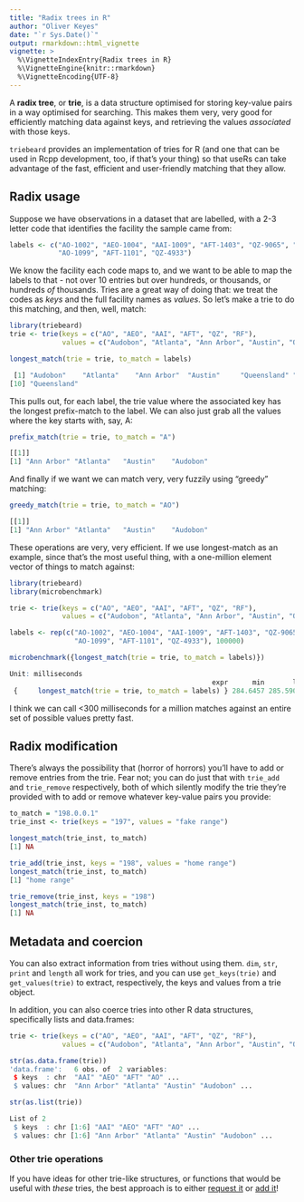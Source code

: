 ```yaml
---
title: "Radix trees in R"
author: "Oliver Keyes"
date: "`r Sys.Date()`"
output: rmarkdown::html_vignette
vignette: >
  %\VignetteIndexEntry{Radix trees in R}
  %\VignetteEngine{knitr::rmarkdown}
  %\VignetteEncoding{UTF-8}
---
```


A **radix tree**, or **trie**, is a data structure optimised for storing key-value pairs in a way optimised for searching. This makes them very, very good for efficiently matching data against keys, and retrieving the values *associated* with those keys.

`triebeard` provides an implementation of tries for R (and one that can be used in Rcpp development, too, if that's your thing) so that useRs can take advantage of the fast, efficient and user-friendly matching that they allow.

## Radix usage

Suppose we have observations in a dataset that are labelled, with a 2-3 letter code that identifies the facility the sample came from:

```r
labels <- c("AO-1002", "AEO-1004", "AAI-1009", "AFT-1403", "QZ-9065", "QZ-1021", "RF-0901",
            "AO-1099", "AFT-1101", "QZ-4933")
```

We know the facility each code maps to, and we want to be able to map the labels to that - not over 10 entries but over hundreds, or thousands, or hundreds *of* thousands. Tries are a great way of doing that: we treat the codes as *keys* and the full facility names as *values*. So let's make a trie to do this matching, and then, well, match:

```r
library(triebeard)
trie <- trie(keys = c("AO", "AEO", "AAI", "AFT", "QZ", "RF"),
             values = c("Audobon", "Atlanta", "Ann Arbor", "Austin", "Queensland", "Raleigh"))

longest_match(trie = trie, to_match = labels)

 [1] "Audobon"    "Atlanta"    "Ann Arbor"  "Austin"     "Queensland" "Queensland" "Raleigh"    "Audobon"    "Austin"    
[10] "Queensland"
```

This pulls out, for each label, the trie value where the associated key has the longest prefix-match to the label. We can also just grab all the values where the key starts with, say, A:

```r
prefix_match(trie = trie, to_match = "A")

[[1]]
[1] "Ann Arbor" "Atlanta"   "Austin"    "Audobon"  
```

And finally if we want we can match very, very fuzzily using "greedy" matching:

```r
greedy_match(trie = trie, to_match = "AO")

[[1]]
[1] "Ann Arbor" "Atlanta"   "Austin"    "Audobon"  
```

These operations are very, very efficient. If we use longest-match as an example, since that's the most useful thing, with a one-million element vector of things to match against:

```r
library(triebeard)
library(microbenchmark)

trie <- trie(keys = c("AO", "AEO", "AAI", "AFT", "QZ", "RF"),
             values = c("Audobon", "Atlanta", "Ann Arbor", "Austin", "Queensland", "Raleigh"))

labels <- rep(c("AO-1002", "AEO-1004", "AAI-1009", "AFT-1403", "QZ-9065", "QZ-1021", "RF-0901",
                "AO-1099", "AFT-1101", "QZ-4933"), 100000)

microbenchmark({longest_match(trie = trie, to_match = labels)})

Unit: milliseconds
                                                  expr      min       lq     mean   median       uq      max neval
 {     longest_match(trie = trie, to_match = labels) } 284.6457 285.5902 289.5342 286.8775 288.4564 327.3878   100
```

I think we can call <300 milliseconds for a million matches against an entire set of possible values pretty fast.

## Radix modification

There's always the possibility that (horror of horrors) you'll have to add or remove entries from the trie. Fear not; you can do just that with `trie_add` and `trie_remove` respectively, both of which silently modify the trie they're provided with to add or remove whatever key-value pairs you provide:

```r
to_match = "198.0.0.1"
trie_inst <- trie(keys = "197", values = "fake range")

longest_match(trie_inst, to_match)
[1] NA

trie_add(trie_inst, keys = "198", values = "home range")
longest_match(trie_inst, to_match)
[1] "home range"

trie_remove(trie_inst, keys = "198")
longest_match(trie_inst, to_match)
[1] NA
```

## Metadata and coercion

You can also extract information from tries without using them. `dim`, `str`, `print` and `length` all work for tries, and you can use `get_keys(trie)` and `get_values(trie)` to extract, respectively, the keys and values from a trie object.

In addition, you can also coerce tries into other R data structures, specifically lists and data.frames:

```r
trie <- trie(keys = c("AO", "AEO", "AAI", "AFT", "QZ", "RF"),
             values = c("Audobon", "Atlanta", "Ann Arbor", "Austin", "Queensland", "Raleigh"))

str(as.data.frame(trie))
'data.frame':	6 obs. of  2 variables:
 $ keys  : chr  "AAI" "AEO" "AFT" "AO" ...
 $ values: chr  "Ann Arbor" "Atlanta" "Austin" "Audobon" ...

str(as.list(trie))

List of 2
 $ keys  : chr [1:6] "AAI" "AEO" "AFT" "AO" ...
 $ values: chr [1:6] "Ann Arbor" "Atlanta" "Austin" "Audobon" ...
```

### Other trie operations

If you have ideas for other trie-like structures, or functions that would be useful with *these* tries, the best approach
is to either [request it](https://github.com/Ironholds/triebeard/issues) or [add it](https://github.com/Ironholds/triebeard/pulls)!
